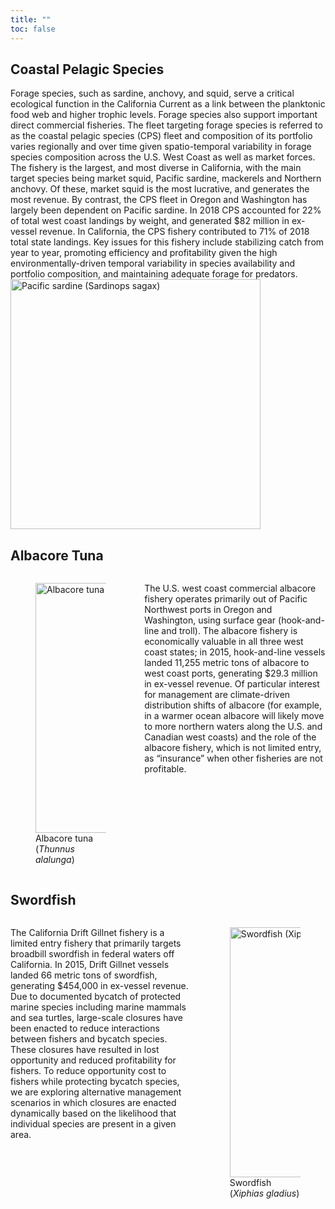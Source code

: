 ```yaml
---
title: ""
toc: false
---
```


## Coastal Pelagic Species

:::: {.column-page}

Forage species, such as sardine, anchovy, and squid, serve a critical ecological function in the California Current as a link between the planktonic food web and higher trophic levels. Forage species also support important direct commercial fisheries. The fleet targeting forage species is referred to as the coastal pelagic species (CPS) fleet and composition of its portfolio varies regionally and over time given spatio-temporal variability in forage species composition across the U.S. West Coast as well as market forces. The fishery is the largest, and most diverse in California, with the main target species being market squid, Pacific sardine, mackerels and Northern anchovy. Of these, market squid is the most lucrative, and generates the most revenue. By contrast, the CPS fleet in Oregon and Washington has largely been dependent on Pacific sardine. In 2018 CPS accounted for 22% of total west coast landings by weight, and generated $82 million in ex-vessel revenue. In California, the CPS fishery contributed to 71% of 2018 total state landings. Key issues for this fishery include stabilizing catch from year to year, promoting efficiency and profitability given the high environmentally-driven temporal variability in species availability and portfolio composition, and maintaining adequate forage for predators.
![Pacific sardine<br>(*Sardinops sagax*)](images/Sardinops_sagax.jpg.webp){width=400px float=right position=relative}

::::


## Albacore Tuna

:::: {.column-page}

::: columns

::: {.column width="40%"}
![Albacore tuna<br>(*Thunnus alalunga*)](images/albacore_white_background-e1595276693649.jpeg.webp){width=400px fig-align=left}
:::

::: {.column width="60%"}
The U.S. west coast commercial albacore fishery operates primarily out of Pacific Northwest ports in Oregon and Washington, using surface gear (hook-and-line and troll). The albacore fishery is economically valuable in all three west coast states; in 2015, hook-and-line vessels landed 11,255 metric tons of albacore to west coast ports, generating $29.3 million in ex-vessel revenue. Of particular interest for management are climate-driven distribution shifts of albacore (for example, in a warmer ocean albacore will likely move to more northern waters along the U.S. and Canadian west coasts) and the role of the albacore fishery, which is not limited entry, as “insurance” when other fisheries are not profitable.
:::

:::

::::



## Swordfish

:::: {.column-page}

::: columns

::: {.column width="60%"}
The California Drift Gillnet fishery is a limited entry fishery that primarily targets broadbill swordfish in federal waters off California. In 2015, Drift Gillnet vessels landed 66 metric tons of swordfish, generating $454,000 in ex-vessel revenue. Due to documented bycatch of protected marine species including marine mammals and sea turtles, large-scale closures have been enacted to reduce interactions between fishers and bycatch species. These closures have resulted in lost opportunity and reduced profitability for fishers. To reduce opportunity cost to fishers while protecting bycatch species, we are exploring alternative management scenarios in which closures are enacted dynamically based on the likelihood that individual species are present in a given area.
:::

::: {.column width="40%"}
![Swordfish (*Xiphias gladius*)](images/swordfish_white_background-e1595276667337.jpeg.webp){width=400px fig-align=right}
:::

:::

::::
